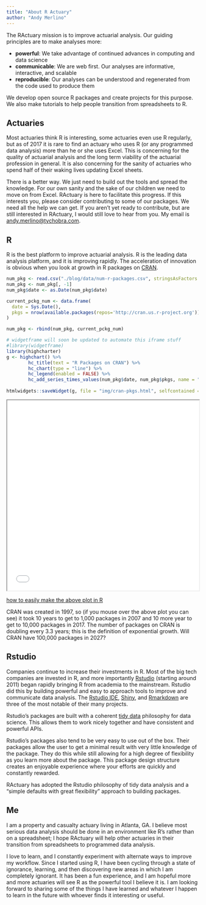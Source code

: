 ```yaml
---
title: "About R Actuary"
author: "Andy Merlino"
---
```


The RActuary mission is to improve actuarial analysis.  Our guiding principles are to make analyses more:
 
 - **powerful**: We take advantage of continued advances in computing and data science
 - **communicable**: We are web first. Our analyses are informative, interactive, and scalable
 - **reproducible**: Our analyses can be understood and regenerated from the code used to produce them

We develop open source R packages and create projects for this purpose.  We also make tutorials to help people transition from spreadsheets to R.

## Actuaries

Most actuaries think R is interesting, some actuaries even use R regularly, but as of 2017 it is rare to find an actuary who uses R (or any programmed data analysis) more than he or she uses Excel.  This is concerning for the quality of actuarial analysis and the long term viability of the actuarial profession in general.  It is also concerning for the sanity of actuaries who spend half of their waking lives updating Excel sheets.

There is a better way.  We just need to build out the tools and spread the knowledge.  For our own sanity and the sake of our children we need to move on from Excel.  RActuary is here to facilitate this progress.  If this interests you, please consider contributing to some of our packages.  We need all the help we can get.  If you aren't yet ready to contribute, but are still interested in RActuary, I would still love to hear from you.  My email is [andy.merlino@tychobra.com](mailto:andy.merlino@tychobra.com).

## R

R is the best platform to improve actuarial analysis.  R is the leading data analysis platform, and it is improving rapidly.  The acceleration of innovation is obvious when you look at growth in R packages on [CRAN](https://en.wikipedia.org/wiki/R_(programming_language)#CRAN).  

```r
num_pkg <- read.csv("./blog/data/num-r-packages.csv", stringsAsFactors = FALSE)
num_pkg <- num_pkg[, -1]
num_pkg$date <- as.Date(num_pkg$date)

current_pckg_num <- data.frame(
  date = Sys.Date(),
  pkgs = nrow(available.packages(repos='http://cran.us.r-project.org'))
)

num_pkg <- rbind(num_pkg, current_pckg_num)
```

```r
# widgetframe will soon be updated to automate this iframe stuff
#library(widgetframe)
library(highcharter)
g <- highchart() %>%
        hc_title(text = "R Packages on CRAN") %>%
        hc_chart(type = "line") %>%
        hc_legend(enabled = FALSE) %>%
        hc_add_series_times_values(num_pkg$date, num_pkg$pkgs, name = "Packages")
 
htmlwidgets::saveWidget(g, file = "img/cran-pkgs.html", selfcontained = TRUE)
```

<iframe src="../blog/img/cran-pkgs/index.html" width = "100%" height="500" ></iframe>

[how to easily make the above plot in R]()

CRAN was created in 1997, so (if you mouse over the above plot you can see) it took 10 years to get to 1,000 packages in 2007 and 10 more year to get to 10,000 packages in 2017.  The number of packages on CRAN is doubling every 3.3 years; this is the definition of exponential growth.  Will CRAN have 100,000 packages in 2027?

## Rstudio

Companies continue to increase their investments in R. Most of the big tech companies are invested in R, and more importantly [Rstudio](https://www.rstudio.com/) (starting around 2011) began rapidly bringing R from academia to the mainstream.  Rstudio did this by building powerful and easy to approach tools to improve and communicate data analysis.  The [Rstudio IDE](https://www.rstudio.com/products/rstudio/), [Shiny](https://shiny.rstudio.com/), and [Rmarkdown](http://rmarkdown.rstudio.com/) are three of the most notable of their many projects.

Rstudio's packages are built with a coherent [tidy data](http://tidyverse.org/) philosophy for data science.  This allows them to work nicely together and have consistent and powerful APIs.  

Rstudio's packages also tend to be very easy to use out of the box.  Their packages allow the user to get a minimal result with very little knowledge of the package.  They do this while still allowing for a high degree of flexibility as you learn more about the package.  This package design structure creates an enjoyable experience where your efforts are quickly and constantly rewarded.

RActuary has adopted the Rstudio philosophy of tidy data analysis and a "simple defaults with great flexibility" approach to building packages.

## Me

I am a property and casualty actuary living in Atlanta, GA. I believe most serious data analysis should be done in an environment like R's rather than on a spreadsheet; I hope RActuary will help other actuaries in their transition from spreadsheets to programmed data analysis.

I love to learn, and I constantly experiment with alternate ways to improve my workflow. Since I started using R, I have been cycling through a state of ignorance, learning, and then discovering new areas in which I am completely ignorant. It has been a fun experience, and I am hopeful more and more actuaries will see R as the powerful tool I believe it is. I am looking forward to sharing some of the things I have learned and whatever I happen to learn in the future with whoever finds it interesting or useful.
